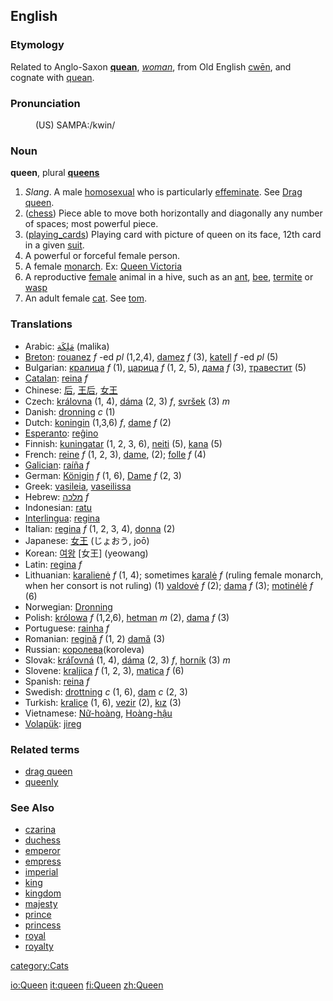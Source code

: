 ==English==
===Etymology===
Related to Anglo-Saxon '''[[quean]]''', ''[[woman]]'', from Old English [[cwēn]], and cognate with [[quean]].

===Pronunciation===
:(US) SAMPA:/kwin/

===Noun===
'''queen''', plural '''[[queen]]s'''

# ''Slang''. A male [[homosexual]] who is particularly [[effeminate]]. See [[Drag queen]].
# ([[chess]]) Piece able to move both horizontally and diagonally any number of spaces; most powerful piece.
# ([[playing_cards]]) Playing card with picture of queen on its face, 12th card in a given [[suit]].
# A powerful or forceful female person.
# A female [[monarch]]. Ex: [[:w:Queen Victoria|Queen Victoria]]
# A reproductive [[female]] animal in a hive, such as an [[ant]], [[bee]], [[termite]] or [[wasp]]
# An adult female [[cat]]. See [[tom]].

===Translations===
*Arabic: [[ملكة|مَلِكَة]] (malika)
*[[Breton]]: [[rouanez]] ''f'' -ed ''pl'' (1,2,4), [[damez]] ''f'' (3), [[katell]] ''f'' -ed ''pl'' (5)
*Bulgarian: [[кралица]] ''f'' (1), [[царица]] ''f'' (1, 2, 5), [[дама]] ''f'' (3), [[травестит]]  (5)
*[[Catalan]]: [[reina]] ''f''
*Chinese: [[后]], [[王后]], [[女王]]
*Czech: [[královna]] (1, 4), [[dáma]] (2, 3) ''f'', [[svršek]] (3)  ''m''
*Danish: [[dronning]] ''c'' (1)
*Dutch: [[koningin]] (1,3,6) ''f'', [[dame]] ''f'' (2)
*[[Esperanto]]: [[reĝino]]
*Finnish: [[kuningatar]] (1, 2, 3, 6), [[neiti]] (5), [[kana]] (5)
*French: [[reine]] ''f'' (1, 2, 3), [[dame]], (2); [[folle]] ''f'' (4)
*[[Galician]]: [[raíña]] ''f''
*German: [[Königin]] ''f'' (1, 6), [[Dame]] ''f'' (2, 3)
*Greek: [[vasileia]], [[vaseilissa]]
*Hebrew: [[מלכה]] ''f''
*Indonesian: [[ratu]]
*[[Interlingua]]: [[regina]]
*Italian: [[regina]] ''f'' (1, 2, 3, 4), [[donna]] (2)
*Japanese: [[女王]] (じょおう, joō)
*Korean: [[여왕]] [女王] (yeowang)
*Latin: [[regina]] ''f''
*Lithuanian: [[karalienė]] ''f'' (1, 4); sometimes [[karalė]] ''f'' (ruling female monarch, when her consort is not ruling) (1) [[valdovė]] ''f'' (2); [[dama]] ''f'' (3); [[motinėlė]] ''f'' (6)
*Norwegian: [[Dronning]]
*Polish: [[królowa]] ''f'' (1,2,6), [[hetman]] ''m'' (2), [[dama]] ''f'' (3)
*Portuguese: [[rainha]] ''f''
*Romanian: [[regină]] ''f'' (1, 2) [[damă]] (3)
*Russian: [[королева]](koroleva)
*Slovak: [[kráľovná]] (1, 4), [[dáma]] (2, 3) ''f'', [[horník]] (3)  ''m''
*Slovene: [[kraljica]] ''f'' (1, 2, 3), [[matica]] ''f'' (6)
*Spanish: [[reina]] ''f''
*Swedish: [[drottning]] ''c'' (1, 6), [[dam]] ''c'' (2, 3)
*Turkish: [[kraliçe]] (1, 6), [[vezir]] (2), [[kız]] (3)
*Vietnamese: [[Nữ-hoàng]], [[Hoàng-hậu]]  
*[[Volapük]]: [[jireg]]

===Related terms===
*[[drag queen]]
*[[queenly]]

===See Also===
*[[czarina]]
*[[duchess]]
*[[emperor]]
*[[empress]]
*[[imperial]]
*[[king]]
*[[kingdom]]
*[[majesty]]
*[[prince]]
*[[princess]]
*[[royal]]
*[[royalty]]

[[category:Cats]]

[[io:Queen]]
[[it:queen]]
[[fi:Queen]]
[[zh:Queen]]